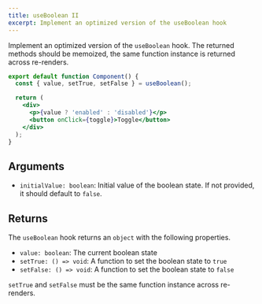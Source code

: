 ```yaml
---
title: useBoolean II
excerpt: Implement an optimized version of the useBoolean hook
---
```


Implement an optimized version of the `useBoolean` hook. The returned methods should be memoized, the same function instance is returned across re-renders.

```jsx
export default function Component() {
  const { value, setTrue, setFalse } = useBoolean();

  return (
    <div>
      <p>{value ? 'enabled' : 'disabled'}</p>
      <button onClick={toggle}>Toggle</button>
    </div>
  );
}
```

## Arguments

- `initialValue: boolean`: Initial value of the boolean state. If not provided, it should default to `false`.

## Returns

The `useBoolean` hook returns an `object` with the following properties.

- `value: boolean`: The current boolean state
- `setTrue: () => void`: A function to set the boolean state to `true`
- `setFalse: () => void`: A function to set the boolean state to `false`

`setTrue` and `setFalse` must be the same function instance across re-renders.
